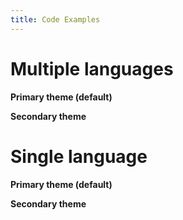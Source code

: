 ```yaml
---
title: Code Examples
---
```


# Multiple languages

**Primary theme (default)**

<MultiCodeExample title="Multilanguage Code Samples">
  <CodeExample path="example.js" />
  <CodeExample path="example.java"/>
</MultiCodeExample>

**Secondary theme**

<MultiCodeExample title="Multilanguage Code Samples" secondaryTheme>
  <CodeExample path="example.js" />
  <CodeExample path="example.java"/>
</MultiCodeExample>

# Single language

**Primary theme (default)**

<CodeExample path="example.js" title="JavaScript Code Sample" />

**Secondary theme**

<CodeExample path="example.js" title="JavaScript Code Sample" secondaryTheme />
